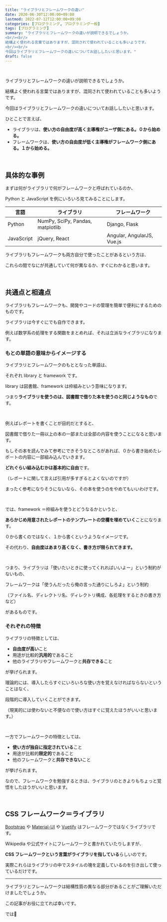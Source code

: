 ```yaml
---
title: "ライブラリとフレームワークの違い"
date: 2020-06-30T12:00:00+09:00
lastmod: 2022-07-12T12:00:00+09:00
categories: [プログラミング, プログラミング一般]
tags: [プログラミング]
summary: "ライブラリとフレームワークの違いが説明できるでしょうか。
<br/><br/>
結構よく使われる言葉ではありますが、混同されて使われていることも多いようです。
<br/><br/>
今回はライブラリとフレームワークの違いについてお話ししたいと思います。"
draft: false
---
```


<br/>

ライブラリとフレームワークの違いが説明できるでしょうか。

結構よく使われる言葉ではありますが、混同されて使われていることも多いようです。

今回はライブラリとフレームワークの違いについてお話ししたいと思います。

ひとことで言えば、

- ライブラリは、**使い方の自由度が高く主導権がユーザ側にある。０から始める。**
- フレームワークは、**使い方の自由度が低く主導権がフレームワーク側にある。１から始める。**

<br/>

## 具体的な事例

まずは何がライブラリで何がフレームワークと呼ばれているのか、

Python と JavaScript を例にいろいろ見てみることにします。

| 言語       | ライブラリ                       | フレームワーク             |
| ---------- | -------------------------------- | -------------------------- |
| Python     | NumPy, SciPy, Pandas, matplotlib | Django, Flask              |
| JavaScript | jQuery, React                    | Angular, AngularJS, Vue.js |

ライブラリもフレームワークも両方自分で使ったことがあるという方は、

これらの間でなにが共通していて何が異なるか、すぐにわかると思います。

<br/>

## 共通点と相違点

ライブラリもフレームワークも、開発やコードの管理を簡単で便利にするためのものです。

ライブラリは今すぐにでも自作できます。

例えば数学系の処理をする関数をまとめれば、それは立派なライブラリになります。

### もとの単語の意味からイメージする

ライブラリとフレームワークのもととなった単語は、

それぞれ library と framework です。

library は図書館、framework は枠組みという意味になります。

つまり**ライブラリを使うのは、図書館で借りた本を使うのと同じようなもの**です。

<br/>

例えばレポートを書くことが目的だとすると、

図書館で借りた一冊以上の本の一部または全部の内容を使うことになると思います。

もしその本を読んでみて参考にできそうなところがあれば、０から書き始めたレポートの内容に一部組み込んでいきます。

**どれぐらい組み込むかは基本的に自由**です。

（レポートに関して言えば引用が多すぎるとよくないのですが）

まったく参考になりそうにないなら、その本を使うのをやめてもいいわけです。

<br/>

では、framework ＝枠組みを使うとどうなるかというと、

**あらかじめ用意されたレポートのテンプレートの空欄を埋めていく**ことになります。

０から書くのではなく、１から書くというようなイメージです。

その代わり、**自由度はあまり高くなく、書き方が限られてきます。**

<br/>

つまり、ライブラリは「使いたいときに使ってくれればいいよー」という制約がないもの、

フレームワークは「使うんだったら俺の言った通りにしろよ」という制約

（ファイル名、ディレクトリ名、ディレクトリ構成、各処理をするときの書き方など）

があるものです。

### それぞれの特徴

ライブラリの特徴としては、

- **自由度が高い**こと
- 用途が比較的**汎用的**であること
- 他のライブラリやフレームワークと**共存できる**こと

が挙げられます。

理論的には、導入したらすぐにいろいろな使い方を覚えなければならないということはなく、

段階的に導入していくことができます。

（現実的には使わないと不便なので使い方はすぐに覚えたほうがいいと思います。）

<br/>

一方でフレームワークの特徴としては、

- **使い方が独自に指定されている**こと
- 用途が比較的**限定的**であること
- 他のフレームワークと**共存できない**こと

が挙げられます。

なので、フレームワークを勉強するときは、ライブラリのときよりもちょっと覚悟をしたほうがいいと思います。

<br/>

## CSS フレームワーク＝ライブラリ

[Bootstrap](https://getbootstrap.jp/) や [Material-UI](https://material-ui.com/ja/) や [Vuetify](https://vuetifyjs.com/ja/) はフレームワークではなくライブラリです。

Wikipedia や公式サイトにフレームワークと書かれていたりしますが、

**CSS フレームワークという言葉がライブラリを指している**らしいのです。

実際これらはライブラリの中でスタイルの塊を定義しているのを引き出して使っているだけです。

---

ライブラリとフレームワークは結構性質の異なる部分があることがご理解いただけましたでしょうか。

この記事がお役に立てれば幸いです。

では:wave:

